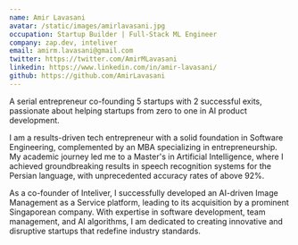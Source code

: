 ```yaml
---
name: Amir Lavasani
avatar: /static/images/amirlavasani.jpg
occupation: Startup Builder | Full-Stack ML Engineer
company: zap.dev, inteliver
email: amirm.lavasani@gmail.com
twitter: https://twitter.com/AmirMLavasani
linkedin: https://www.linkedin.com/in/amir-lavasani/
github: https://github.com/AmirLavasani
---
```


A serial entrepreneur co-founding 5 startups with 2 successful exits, passionate about helping startups from zero to one in AI product development.

I am a results-driven tech entrepreneur with a solid foundation in Software Engineering, complemented by an MBA specializing in entrepreneurship. My academic journey led me to a Master's in Artificial Intelligence, where I achieved groundbreaking results in speech recognition systems for the Persian language, with unprecedented accuracy rates of above 92%.

As a co-founder of Inteliver, I successfully developed an AI-driven Image Management as a Service platform, leading to its acquisition by a prominent Singaporean company. With expertise in software development, team management, and AI algorithms, I am dedicated to creating innovative and disruptive startups that redefine industry standards.